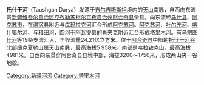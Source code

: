 {{Unreferenced|time=2020-01-19T02:57:06+00:00}}
'''托什干河'''（Taushgan Darya）发源于[[吉尔吉斯斯坦|吉尔吉斯斯坦]]境内的[[天山|天山]]南脉，自西向东流贯[[新疆维吾尔自治区|新疆维吾尔自治区]][[克孜勒苏柯尔克孜自治州|克孜勒苏柯尔克孜自治州]][[阿合奇县|阿合奇县]]全县，向东流经[[乌什县|乌什县]]、[[阿克苏市|阿克苏市]]，在[[温宿县|温宿县]]附近与[[库玛拉克河|库玛拉克河]]汇合形成[[阿克苏河|阿克苏河]]。[[阿克苏河|阿克苏河]]、[[叶尔羌河|叶尔羌河]]、[[喀什噶尔河|喀什噶尔河]]、与[[和田河|和田河]]，四河于[[阿瓦提县|阿瓦提县]]的[[肖夹克|肖夹克]]附近汇合形成[[塔里木河|塔里木河]]。有[[乌宗图什河|乌宗图什河]]等19条支流汇入，年径流量24.21亿立方米。位于[[阿合奇县|阿合奇县]]中部的[[托什干河谷|托什干河谷]]北部[[阔克夏勒山|阔克夏勒山]]属[[天山|天山]]南脉，最高海拔5 958米。南部是[[喀拉铁克山|喀拉铁克山]]，最高海拔4981米。自西向东贯穿阿合奇县县境中部，海拔3200～1750米，形成两山夹一谷地貌。

{{塔里木河水系}}
{{中国西部诸河}}
{{中國西北邊境諸河}}
{{xinjiang-stub}}
{{DEFAULTSORT:Aksu}}
[[Category:新疆河流|Category:新疆河流]]
[[Category:塔里木河|Category:塔里木河]]